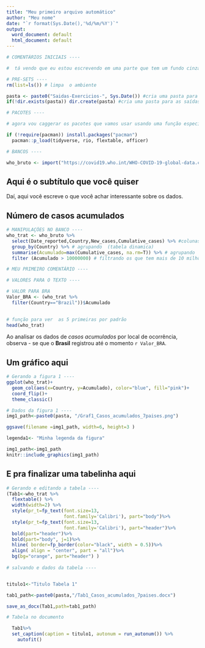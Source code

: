 ```yaml
---
title: "Meu primeiro arquivo automático"
author: "Meu nome"
date: "`r format(Sys.Date(),'%d/%m/%Y')`"
output:
  word_document: default
  html_document: default
---
```


```r
# COMENTÁRIOS INICIAIS ----

#  tá vendo que eu estou escrevendo em uma parte que tem um fundo cinza? Isso é chamado de "chunk" que significa pedaço em inglês. Um "chunk" é onde a gente vai escrever os códigos de R mesmo.  Depois vamos voltar a esses assuntos com mais detalhes!

# PRE-SETS ----
rm(list=ls()) # limpa  o ambiente

pasta <- paste0("Saidas-Exercicios-", Sys.Date()) #cria uma pasta para as saídas do dia
if(!dir.exists(pasta)) dir.create(pasta) #cria uma pasta para as saídas do dia
```

```r
# PACOTES ----

# agora vou caggerar os pacotes que vamos usar usando uma função especial. Não se preocupe em entender isso agora. Apenas rode! Vai instalar os pacotes que não tiver instalados no seu computador. E carregar todos. 

if (!require(pacman)) install.packages("pacman")
  pacman::p_load(tidyverse, rio, flextable, officer)
```

```r
# BANCOS ----

who_bruto <- import("https://covid19.who.int/WHO-COVID-19-global-data.csv")
```

## Aqui é o subtítulo que você quiser

Daí, aqui você escreve o que você achar interessante sobre os dados.

## Número de casos acumulados

```r
# MANIPULAÇÕES NO BANCO ----
who_trat <- who_bruto %>% 
  select(Date_reported,Country,New_cases,Cumulative_cases) %>% #colunas q quero
  group_by(Country) %>% # agrupando  (tabela dinamica)
  summarise(Acumulado=max(Cumulative_cases, na.rm=T)) %>% # agrupando  (tabela dinamica)
  filter (Acumulado > 10000000) # filtrando os que tem mais de 10 milhões

# MEU PRIMEIRO COMENTÁRIO ----

# VALORES PARA O TEXTO ----

# VALOR PARA BRA
Valor_BRA <- (who_trat %>% 
  filter(Country=="Brazil"))$Acumulado
  
```

```r
# função para ver  as 5 primeiras por padrão
head(who_trat) 
```

Ao analisar os dados de *casos acumulados* por local de ocorrência, observa - se que o **Brasil** registrou até o momento `r Valor_BRA`.

## Um gráfico aqui

```r
# Gerando a figura 1 ----
ggplot(who_trat)+
  geom_col(aes(x=Country, y=Acumulado), color="blue", fill="pink")+
  coord_flip()+
  theme_classic()

# Dados da figura 1 ----
img1_path<-paste0(pasta, "/Graf1_Casos_acumulados_7paises.png")

ggsave(filename =img1_path, width=6, height=3 )

legenda1<- "Minha legenda da figura"
```

```r
img1_path<-img1_path
knitr::include_graphics(img1_path)
```

## E pra finalizar uma tabelinha aqui

```r

# Gerando e editando a tabela ----
(Tab1<-who_trat %>% 
  flextable() %>% 
  width(width=2) %>% 
  style(pr_t=fp_text(font.size=13,
                     font.family='Calibri'), part="body")%>%
  style(pr_t=fp_text(font.size=13,
                     font.family='Calibri'), part="header")%>%
  bold(part="header")%>%
  bold(part="body", j=1)%>%
  hline( border=fp_border(color="black", width = 0.5))%>%
  align( align = "center", part = "all")%>%
  bg(bg="orange", part="header") )
 
# salvando e dados da tabela ----


titulo1<-"Titulo Tabela 1"

tab1_path<-paste0(pasta,"/Tab1_Casos_acumulados_7paises.docx")

save_as_docx(Tab1,path=tab1_path)


```

```r
# Tabela no documento 

  Tab1%>% 
  set_caption(caption = titulo1, autonum = run_autonum()) %>%
    autofit()

```
